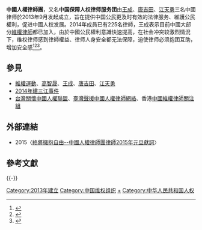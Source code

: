 
{{Infobox Organization
|name=中國人權律師團
|abbreviation=
|image= 
|caption          =
|width = 300px
|formation=2013年9月13日
|type=
|status=
|purpose=
|location={{CN}}
|membership=個人成員
|language=[[中文|中文]]
|leader_title=聯繫人
|leader_name=
[[王成|王成]] 電話+86-136-1650-1896<br/>
[[唐吉田|唐吉田]]電話 +86-131-6130-2848<br/>
[[江天勇|江天勇]]電話 +86-130-0101-0856<br/>
renquanlawyer@gmail.com<br/>
該組織自行公告公開電話號碼
|main_organ=
|website=
|remarks=
}}
{{wikisourcehas|世界人權宣言|公民权利和政治权利国际公约|经济、社会及文化权利国际公约}}

'''中國人權律師團'''，又名'''中国保障人权律师服务团'''由[[王成|王成]]、[[唐吉田|唐吉田]]、[[江天勇|江天勇]]三名中國律师於2013年9月发起成立，旨在提供中国公民更及时有效的法律服务、維護公民權利，促进中國人权发展。2014年成員已有225名律師，王成表示目前中國大部分[[維權律師|維權律師]]都已加入，由於中國公民權利意識快速提高，在社会冲突较激烈情況下，维权律师感到律師權益、律师人身安全都无法保障，迫使律师必须抱团互助，增加安全感<ref name=RFA_An1>{{cite news|author=喬龍|title=中国人权律师团成立一周年成员增至225人|url=http://www.rfa.org/mandarin/yataibaodao/renquanfazhi/ql2-09132014120710.html|newspaper=[[自由亞洲電台|自由亞洲電台]]RFA|date=2014-09-13|accessdate=2015-01-03|archive-date=2015-01-04|archive-url=https://web.archive.org/web/20150104045307/http://www.rfa.org/mandarin/yataibaodao/renquanfazhi/ql2-09132014120710.html|dead-url=no}}</ref><ref name=EPO2015>{{cite news|author=中國人權律師團|title=中國人權律師團律師2015年元旦獻詞|url=http://www.epochtimes.com/b5/15/1/3/n4332942.htm|newspaper=[[大紀元時報|大紀元時報]]|date=2014-12-31|accessdate=2015-01-03|archive-date=2015-01-03|archive-url=https://web.archive.org/web/20150103161915/http://www.epochtimes.com/b5/15/1/3/n4332942.htm|dead-url=no}}</ref><ref name=VOA2013>{{cite news|title=维权律师发起成立中国保障人权律师服务团|url=http://www.voachinese.com/content/china-right-20130915/1750006.html|newspaper=[[美國之音|美國之音]]VOA|date=2013-09-15|accessdate=2015-01-03|archive-date=2014-10-09|archive-url=https://web.archive.org/web/20141009144057/http://www.voachinese.com/content/china-right-20130915/1750006.html|dead-url=no}}</ref>。

{{fact|中國人權律師團是壹個開放性的律師協作平臺。中國人權律師團成立以來，通過發起聯合聲明、介入人權案件或事件等方式為保障人權、推進法治進行了諸多努力。認同人權理念、願意維護公民基本權利的中國律師均可通過人權律師團任壹成員聲明加入。推進法治和捍衛人權是中國人權律師團律師不懈的追求。}}

==參見==
{{Portal box|中华人民共和国|人权|法律|社会}}
*[[維權運動|維權運動]]、[[高智晟|高智晟]]、[[王成|王成]]、[[唐吉田|唐吉田]]、[[江天勇|江天勇]]
*[[2014年建三江事件|2014年建三江事件]]
*[[台灣關懷中國人權聯盟|台灣關懷中國人權聯盟]]、[[臺灣聲援中國人權律師網絡|臺灣聲援中國人權律師網絡]]、香港[[中國維權律師關注組|中國維權律師關注組]]
==外部連結==
*2015〈[http://www.epochtimes.com/b5/15/1/3/n4332942.htm 終將擁抱自由--中國人權律師團律師2015年元旦獻詞]{{Wayback|url=http://www.epochtimes.com/b5/15/1/3/n4332942.htm |date=20150103161915 }}〉

== 參考文獻 ==
{{Reflist|2}}

{{-}}
{{中國維權律師}}
[[Category:2013年建立|Category:2013年建立]]
[[Category:中国维权组织|Category:中国维权组织]]
[[Category:中國維權律師|+]]
[[Category:中华人民共和国人权|Category:中华人民共和国人权]]